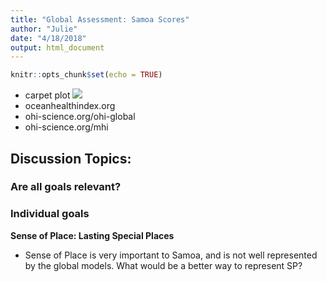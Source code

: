 ```yaml
---
title: "Global Assessment: Samoa Scores"
author: "Julie"
date: "4/18/2018"
output: html_document
---
```


```r
knitr::opts_chunk$set(echo = TRUE)
```

- carpet plot ![](images/carpetPlot_scores2015_sam.png)
- oceanhealthindex.org 
- ohi-science.org/ohi-global
- ohi-science.org/mhi

## Discussion Topics:

### Are all goals relevant?

### Individual goals

**Sense of Place: Lasting Special Places**

- Sense of Place is very important to Samoa, and is not well represented by the global models. What would be a better way to represent SP? 
